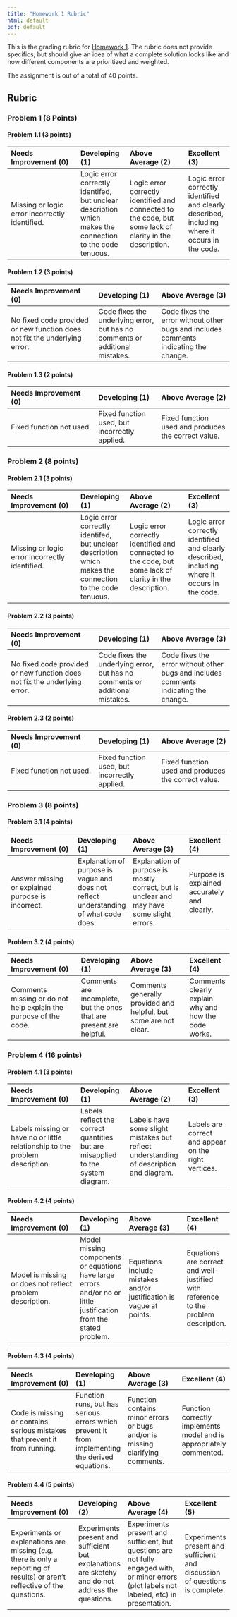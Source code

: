 ```yaml
---
title: "Homework 1 Rubric"
html: default
pdf: default
---
```


This is the grading rubric for [Homework 1](../hw/hw01/hw01.qmd). The rubric does not provide specifics, but should give an idea of what a complete solution looks like and how different components are prioritized and weighted.

The assignment is out of a total of 40 points.

## Rubric

### Problem 1 (8 Points)

#### Problem 1.1 (3 points)

| Needs Improvement (0) | Developing (1) | Above Average (2) | Excellent (3) |
|:------------------------|:-----------------|:--------------------|:---------------|
| Missing or logic error incorrectly identified. | Logic error correctly identifed, but unclear description which makes the connection to the code tenuous. | Logic error correctly identified and connected to the code, but some lack of clarity in the description. | Logic error correctly identified and clearly described, including where it occurs in the code. |

#### Problem 1.2 (3 points)

| Needs Improvement (0) | Developing (1) | Above Average (3) |
|:------------------------|:-----------------|:--------------------|
| No fixed code provided or new function does not fix the underlying error. | Code fixes the underlying error, but has no comments or additional mistakes. | Code fixes the error without other bugs and includes comments indicating the change. |

#### Problem 1.3 (2 points)

| Needs Improvement (0) | Developing (1) | Above Average (2) |
|:------------------------|:-----------------|:--------------------|
| Fixed function not used. | Fixed function used, but incorrectly applied. | Fixed function used and produces the correct value. |

### Problem 2 (8 points)


#### Problem 2.1 (3 points)

| Needs Improvement (0) | Developing (1) | Above Average (2) | Excellent (3) |
|:------------------------|:-----------------|:--------------------|:---------------|
| Missing or logic error incorrectly identified. | Logic error correctly identifed, but unclear description which makes the connection to the code tenuous. | Logic error correctly identified and connected to the code, but some lack of clarity in the description. | Logic error correctly identified and clearly described, including where it occurs in the code. |

#### Problem 2.2 (3 points)

| Needs Improvement (0) | Developing (1) | Above Average (3) |
|:------------------------|:-----------------|:--------------------|
| No fixed code provided or new function does not fix the underlying error. | Code fixes the underlying error, but has no comments or additional mistakes. | Code fixes the error without other bugs and includes comments indicating the change. |

#### Problem 2.3 (2 points)

| Needs Improvement (0) | Developing (1) | Above Average (2) |
|:------------------------|:-----------------|:--------------------|
| Fixed function not used. | Fixed function used, but incorrectly applied. | Fixed function used and produces the correct value. |

### Problem 3 (8 points)

#### Problem 3.1 (4 points)

| Needs Improvement (0) | Developing (1) | Above Average (3) | Excellent (4) |
|:------------------------|:-----------------|:--------------------|:---------------|
| Answer missing or explained purpose is incorrect. | Explanation of purpose is vague and does not reflect understanding of what code does. | Explanation of purpose is mostly correct, but is unclear and may have some slight errors. | Purpose is explained accurately and clearly. |

#### Problem 3.2 (4 points)

| Needs Improvement (0) | Developing (1) | Above Average (3) | Excellent (4) |
|:------------------------|:-----------------|:--------------------|:--------------|
| Comments missing or do not help explain the purpose of the code. | Comments are incomplete, but the ones that are present are helpful. | Comments generally provided and helpful, but some are not clear. | Comments clearly explain why and how the code works. |

### Problem 4 (16 points)

#### Problem 4.1 (3 points)

| Needs Improvement (0) | Developing (1) | Above Average (2) | Excellent (3) |
|:------------------------|:-----------------|:--------------------|:---------------|
| Labels missing or have no or little relationship to the problem description. | Labels reflect the correct quantities but are misapplied to the system diagram. | Labels have some slight mistakes but reflect understanding of description and diagram. | Labels are correct and appear on the right vertices. |

#### Problem 4.2 (4 points)

| Needs Improvement (0) | Developing (1) | Above Average (3) | Excellent (4) |
|:------------------------|:-----------------|:--------------------|:--------------|
| Model is missing or does not reflect problem description. | Model missing components or equations have large errors and/or no or little justification from the stated problem. | Equations include mistakes and/or justification is vague at points. | Equations are correct and well-justified with reference to the problem description. |

#### Problem 4.3 (4 points)

| Needs Improvement (0) | Developing (1) | Above Average (3) | Excellent (4) |
|:------------------------|:-----------------|:--------------------|:--------------|
| Code is missing or contains serious mistakes that prevent it from running. | Function runs, but has serious errors which prevent it from implementing the derived equations. | Function contains minor errors or bugs and/or is missing clarifying comments. | Function correctly implements model and is appropriately commented. |

#### Problem 4.4 (5 points)

| Needs Improvement (0) | Developing (2) | Above Average (4) | Excellent (5) |
|:------------------------|:-----------------|:--------------------|:--------------|
| Experiments or explanations are missing (*e.g.* there is only a reporting of results) or aren't reflective of the questions. | Experiments present and sufficient but explanations are sketchy and do not address the questions. | Experiments present and sufficient, but questions are not fully engaged with, or minor errors (plot labels not labeled, etc) in presentation. | Experiments present and sufficient and discussion of questions is complete. |
